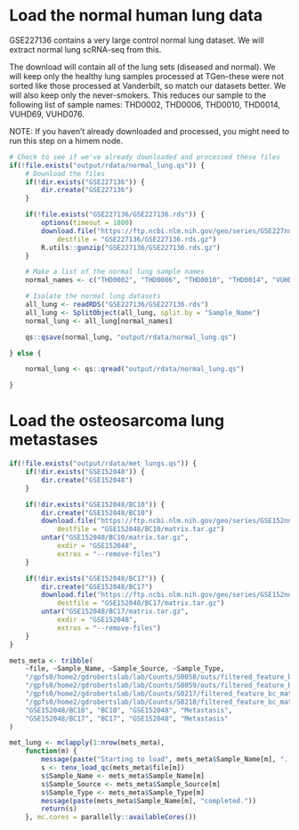 # Load the normal human lung data
GSE227136 contains a very large control normal lung dataset. We will extract normal lung scRNA-seq from this.

The download will contain all of the lung sets (diseased and normal). We will keep only the healthy lung samples processed at TGen--these were not sorted like those processed at Vanderbilt, so match our datasets better. We will also keep only the never-smokers. This reduces our sample to the following list of sample names: THD0002, THD0006, THD0010, THD0014, VUHD69, VUHD076.

NOTE: If you haven't already downloaded and processed, you might need to run this step on a himem node.

```r
# Check to see if we've already downloaded and processed these files
if(!file.exists("output/rdata/normal_lung.qs")) {
    # Download the files
    if(!dir.exists("GSE227136")) {
        dir.create("GSE227136")
    }

    if(!file.exists("GSE227136/GSE227136.rds")) {
        options(timeout = 1800)
        download.file("https://ftp.ncbi.nlm.nih.gov/geo/series/GSE227nnn/GSE227136/suppl/GSE227136%5FILD%5Fall%5Fcelltypes%5FSeurat.rds.gz",
            destfile = "GSE227136/GSE227136.rds.gz")
        R.utils::gunzip("GSE227136/GSE227136.rds.gz")
    }

    # Make a list of the normal lung sample names
    normal_names <- c("THD0002", "THD0006", "THD0010", "THD0014", "VUHD69", "VUHD076")

    # Isolate the normal lung datasets
    all_lung <- readRDS("GSE227136/GSE227136.rds")
    all_lung <- SplitObject(all_lung, split.by = "Sample_Name")
    normal_lung <- all_lung[normal_names]

    qs::qsave(normal_lung, "output/rdata/normal_lung.qs")

} else {

    normal_lung <- qs::qread("output/rdata/normal_lung.qs")

}
```

# Load the osteosarcoma lung metastases

```r
if(!file.exists("output/rdata/met_lungs.qs")) {
    if(!dir.exists("GSE152048")) {
        dir.create("GSE152048")
    }

    if(!dir.exists("GSE152048/BC10")) {
        dir.create("GSE152048/BC10")
        download.file("https://ftp.ncbi.nlm.nih.gov/geo/series/GSE152nnn/GSE152048/suppl/GSE152048%5FBC10.matrix.tar.gz",
            destfile = "GSE152048/BC10/matrix.tar.gz")
        untar("GSE152048/BC10/matrix.tar.gz",
            exdir = "GSE152048",
            extras = "--remove-files")
    }

    if(!dir.exists("GSE152048/BC17")) {
        dir.create("GSE152048/BC17")
        download.file("https://ftp.ncbi.nlm.nih.gov/geo/series/GSE152nnn/GSE152048/suppl/GSE152048%5FBC17.matrix.tar.gz",
            destfile = "GSE152048/BC17/matrix.tar.gz")
        untar("GSE152048/BC17/matrix.tar.gz",
            exdir = "GSE152048",
            extras = "--remove-files")
    }
}

mets_meta <- tribble(
    ~file, ~Sample_Name, ~Sample_Source, ~Sample_Type,
    "/gpfs0/home2/gdrobertslab/lab/Counts/S0058/outs/filtered_feature_bc_matrix", "S0058", "Roberts Lab", "Metastasis",
    "/gpfs0/home2/gdrobertslab/lab/Counts/S0059/outs/filtered_feature_bc_matrix", "S0059",  "Roberts Lab", "Metastasis",
    "/gpfs0/home2/gdrobertslab/lab/Counts/S0217/filtered_feature_bc_matrix", "S0217", "Roberts Lab", "Metastasis",
    "/gpfs0/home2/gdrobertslab/lab/Counts/S0218/filtered_feature_bc_matrix", "S0218", "Roberts Lab", "Metastasis",
    "GSE152048/BC10", "BC10", "GSE152048", "Metastasis",
    "GSE152048/BC17", "BC17", "GSE152048", "Metastasis"
)

met_lung <- mclapply(1:nrow(mets_meta),
    function(m) {
        message(paste("Starting to load", mets_meta$Sample_Name[m], "..."))
        s <- tenx_load_qc(mets_meta$file[m])
        s$Sample_Name <- mets_meta$Sample_Name[m]
        s$Sample_Source <- mets_meta$Sample_Source[m]
        s$Sample_Type <- mets_meta$Sample_Type[m]
        message(paste(mets_meta$Sample_Name[m], "completed."))
        return(s)
    }, mc.cores = parallelly::availableCores())
```
